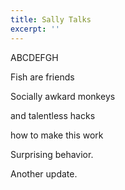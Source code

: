 ```yaml
---
title: Sally Talks
excerpt: ''
---
```


ABCDEFGH

Fish are friends

Socially awkard monkeys

and talentless hacks

how to make this work

Surprising behavior.

Another update.

